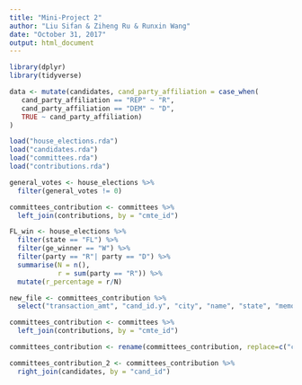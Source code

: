 ```yaml
---
title: "Mini-Project 2"
author: "Liu Sifan & Ziheng Ru & Runxin Wang"
date: "October 31, 2017"
output: html_document
---
```



```r
library(dplyr)
library(tidyverse)
```

```r
data <- mutate(candidates, cand_party_affiliation = case_when(
   cand_party_affiliation == "REP" ~ "R",
   cand_party_affiliation == "DEM" ~ "D",
   TRUE ~ cand_party_affiliation)
)
```


```r
load("house_elections.rda")
load("candidates.rda")
load("committees.rda")
load("contributions.rda")
```

```r
general_votes <- house_elections %>%
  filter(general_votes != 0) 
```

```r
committees_contribution <- committees %>%
  left_join(contributions, by = "cmte_id")
```


```r
FL_win <- house_elections %>%
  filter(state == "FL") %>%
  filter(ge_winner == "W") %>%
  filter(party == "R"| party == "D") %>%
  summarise(N = n(),
            r = sum(party == "R")) %>%
  mutate(r_percentage = r/N)

```

```r
new_file <- committees_contribution %>%
  select("transaction_amt", "cand_id.y", "city", "name", "state", "memo_cd", "memo_text")
```

```r
committees_contribution <- committees %>%
  left_join(contributions, by = "cmte_id")
```

```r
committees_contribution <- rename(committees_contribution, replace=c("cand_id.y"="cand_id"))
```

```r
committees_contribution_2 <- committees_contribution %>%
  right_join(candidates, by = "cand_id")
```
